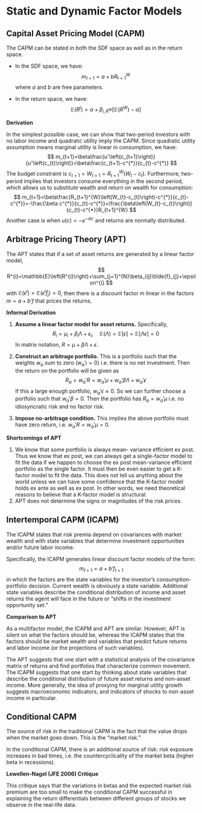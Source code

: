 # Static and Dynamic Factor Models

## Capital Asset Pricing Model (CAPM)

The CAPM can be stated in both the SDF space as well as in the return space.

- In the SDF space, we have:
  $$
  m_{t+1}=a+bR_{t+1}^{W}
  $$
  where $a$ and $b$ are free parameters.

- In the return space, we have:
  $$
  \mathbb{E}\left(R^{i}\right)=\alpha+\beta_{i,R^{W}}\left[\mathbb{E}\left(R^{W}\right)-\alpha\right]
  $$
  

**Derivation**

In the simplest possible case, we can show that two-period investors with no labor income and quadratic utility imply the CAPM. Since quadratic utility assumption means marginal utility is linear in consumption, we have:
$$
m_{t+1}=\beta\frac{u'\left(c_{t+1}\right)}{u'\left(c_{t}\right)}=\beta\frac{c_{t+1}-c^{*}}{c_{t}-c^{*}}
$$
The budget constraint is $c_{t+1}=W_{t+1}=R_{t+1}^{W}\left(W_{t}-c_{t}\right)$. Furthermore, two-period implies that investors consume everything in the second period, which allows us to substitute wealth and return on wealth for consumption:
$$
m_{t+1}=\beta\frac{R_{t+1}^{W}\left(W_{t}-c_{t}\right)-c^{*}}{c_{t}-c^{*}}=-\frac{\beta c^{*}}{c_{t}-c^{*}}+\frac{\beta\left(W_{t}-c_{t}\right)}{c_{t}-c^{*}}R_{t+1}^{W}
$$
Another case is when $u\left(c\right)=-e^{-\alpha c}$ and returns are normally distributed.

## Arbitrage Pricing Theory (APT)

The APT states that if a set of asset returns are generated by a linear factor model,
$$
R^{i}=\mathbb{E}\left(R^{i}\right)+\sum_{j=1}^{N}\beta_{ij}\tilde{f}_{j}+\epsilon^{i}
$$
with $\mathbb{E}\left(\epsilon^{i}\right)=\mathbb{E}\left(\epsilon^{i}\tilde{f}_{j}\right)=0$, then there is a discount factor $m$ linear in the factors $m=a+b'f$ that prices the returns.

**Informal Derivation**

1. **Assume a linear factor model for asset returns.** Specifically,
   $$
   R_{i}=\mu_{i}+\beta_{i}\Lambda+\epsilon_{i},\quad\mathbb{E}\left(\Lambda\right)=\mathbb{E}\left[\epsilon\right]=\mathbb{E}\left[\Lambda\epsilon\right]=0
   $$
   In matrix notation, $R=\mu+\beta\Lambda+\epsilon$.

2. **Construct an arbitrage portfolio.** This is a portfolio such that the weights $w_{a}$ sum to zero $\left(w_{a}'\iota=0\right)$ i.e. there is no net investment. Then the return on the portfolio will be given as 
   $$
   R_{a}=w_{a}'R=w_{a}'\mu+w_{a}'\beta\Lambda+w_{a}'\epsilon
   $$
   If this a large enough portfolio, $w_{a}'\epsilon\approx0.$ So we can further choose a portfolio such that $w_{a}'\beta=0.$ Then the portfolio has $R_{a}=w_{a}'\mu$ i.e. no idiosyncratic risk and no factor risk.

3. **Impose no-arbitrage condition.** This implies the above portfolio must have zero return, i.e. $w_{a}'R=w_{a}'\mu=0$.

**Shortcomings of APT**

1. We know that some portfolio is always mean- variance efficient ex post. Thus we know that ex post, we can always get a single-factor model to fit the data if we happen to choose the ex post mean-variance efficient portfolio as the single factor. It must then be even easier to get a K-factor model to fit the data. This does not tell us anything about the world unless we can have some confidence that the K-factor model holds ex ante as well as ex post. In other words, we need theoretical reasons to believe that a K-factor model is structural.
2. APT does not determine the signs or magnitudes of the risk prices.

## Intertemporal CAPM (ICAPM)

The ICAPM states that risk premia depend on covariances with market wealth and with state variables that determine investment opportunities and/or future labor income.

Specifically, the ICAPM generates linear discount factor models of the form:
$$
m_{t+1} = a + b'f_{t+1}
$$
in which the factors are the state variables for the investor's consumption-portfolio decision. Current wealth is obviously a state variable. Additional state variables describe the conditional distribution of income and asset returns the agent will face in the future or “shifts in the investment opportunity set.” 

**Comparison to APT**

As a multifactor model, the ICAPM and APT are similar. However, APT is silent on what the factors should be, whereas the ICAPM states that the factors should be market wealth and variables that predict future returns and labor income (or the projections of such variables).

The APT suggests that one start with a statistical analysis of the covariance matrix of returns and find portfolios that characterize common movement. The ICAPM suggests that one start by thinking about state variables that describe the conditional distribution of future asset returns and non-asset income. More generally, the idea of proxying for marginal utility growth suggests macroeconomic indicators, and indicators of shocks to non-asset income in particular.

## Conditional CAPM

The source of risk in the traditional CAPM is the fact that the value drops when the market goes down. This is the "market risk." 

In the conditional CAPM, there is an additional source of risk: risk exposure increases in bad times, i.e. the countercyclicality of the market beta (higher beta in recessions).

**Lewellen-Nagel (JFE 2006) Critique**

This critique says that the variations in betas and the expected market risk premium are too small to make the conditional CAPM successful in explaining the return differentials between different groups of stocks we observe in the real-life data.